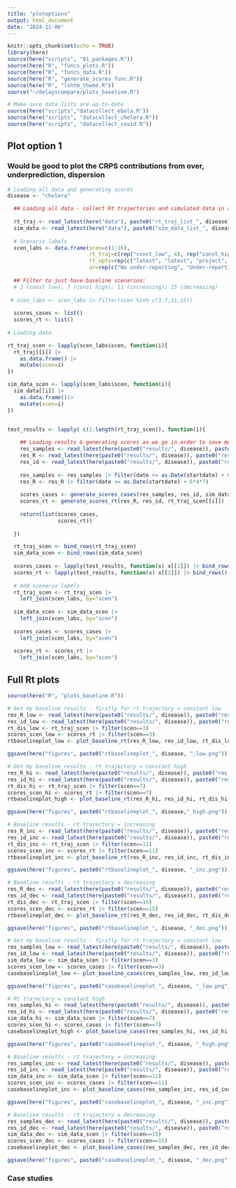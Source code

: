 ```yaml
---
title: "plotoptions"
output: html_document
date: "2024-11-06"
---
```


```r
knitr::opts_chunk$set(echo = TRUE)
library(here)
source(here("scripts", "01_packages.R"))
source(here("R", "funcs_plots.R"))
source(here("R", "funcs_data.R"))
source(here("R", "generate_scores_func.R"))
source(here("R", "lshtm_theme.R"))
source("~/delayscompare/plots_baseline.R")

# Make sure data lists are up-to-date
source(here("scripts","datacollect_ebola.R"))
source(here("scripts", "datacollect_cholera.R"))
source(here("scripts", "datacollect_covid.R"))
```

## Plot option 1
### Would be good to plot the CRPS contributions from over, underprediction, dispersion

```r
# Loading all data and generating scores
disease <- "cholera"

  ## Loading all data - collect Rt trajectories and simulated data in a list ##
  
  rt_traj <- read_latest(here("data"), paste0("rt_traj_list_", disease))
  sim_data <- read_latest(here("data"), paste0("sim_data_list_", disease))
  
  # Scenario labels
  scen_labs <- data.frame(scen=c(1:16),
                          rt_traj=c(rep("const_low", 4), rep("const_high", 4), rep("inc", 4), rep("dec", 4)),
                          rt_opts=rep(c("latest", "latest", "project", "project"), 4),
                          ur=rep(c("No under-reporting", "Under-reporting", "No under-reporting", "Under-reporting"), 4))
  
  ## Filter to just have baseline scenarios: 
  # 3 (const low); 7 (const high); 11 (increasing); 15 (decreasing)
  
 # scen_labs <- scen_labs |> filter(scen %in% c(3,7,11,15))
  
  scores_cases <- list()
  scores_rt <- list()
  
# Loading data

rt_traj_scen <- lapply(scen_labs$scen, function(i){
  rt_traj[[i]] |> 
    as.data.frame() |> 
    mutate(scen=i)
})

sim_data_scen <- lapply(scen_labs$scen, function(i){
  sim_data[[i]] |> 
    as.data.frame()|> 
    mutate(scen=i)
})


test_results <- lapply( c(1:length(rt_traj_scen)), function(i){
    
    ## Loading results & generating scores as we go in order to save memory ##
    res_samples <- read_latest(here(paste0("results/", disease)), paste0("res_", disease, "scen", i, "_all_samples"))
    res_R <- read_latest(here(paste0("results/", disease)), paste0("res_", disease, "scen", i, "_all_R"))
    res_id <- read_latest(here(paste0("results/", disease)), paste0("res_", disease, "scen", i, "_all_id")) 
    
    res_samples <- res_samples |> filter(date <= as.Date(startdate) + 6*4*7)
    res_R <- res_R |> filter(date <= as.Date(startdate) + 6*4*7)
    
    scores_cases <- generate_scores_cases(res_samples, res_id, sim_data_scen[[i]]) |> mutate(scen=unique(rt_traj_scen[[i]]$scen))
    scores_rt <- generate_scores_rt(res_R, res_id, rt_traj_scen[[i]]) |> mutate(scen=unique(rt_traj_scen[[i]]$scen))
    
    return(list(scores_cases,
                scores_rt))
    
  })

  rt_traj_scen <- bind_rows(rt_traj_scen)
  sim_data_scen <- bind_rows(sim_data_scen)
  
  scores_cases <- lapply(test_results, function(x) x[[1]]) |> bind_rows()
  scores_rt <- lapply(test_results, function(x) x[[2]]) |> bind_rows()
  
  # Add scenario labels
  rt_traj_scen <- rt_traj_scen |> 
    left_join(scen_labs, by="scen")
  
  sim_data_scen <- sim_data_scen |>
    left_join(scen_labs, by="scen")
  
  scores_cases <- scores_cases |>
    left_join(scen_labs, by="scen")
  
  scores_rt <- scores_rt |>
    left_join(scen_labs, by="scen")
```


## Full Rt plots

```r

source(here("R", "plots_baseline.R"))

# Get my baseline results - firstly for rt trajectory = constant low
res_R_low <- read_latest(here(paste0("results/", disease)), paste0("res_", disease, "scen", 3, "_all_R"))
res_id_low <- read_latest(here(paste0("results/", disease)), paste0("res_", disease, "scen", 3, "_all_id")) 
rt_dis_low <- rt_traj_scen |> filter(scen==3)
scores_scen_low <- scores_rt |> filter(scen==3)
rtbaselineplot_low <- plot_baseline_rt(res_R_low, res_id_low, rt_dis_low, scores_scen_low, 4)

ggsave(here("figures", paste0("rtbaselineplot_", disease, "_low.png")), rtbaselineplot_low, width=13.5, height=8.5)

# Get my baseline results - rt trajectory = constant high
res_R_hi <- read_latest(here(paste0("results/", disease)), paste0("res_", disease, "scen", 7, "_all_R"))
res_id_hi <- read_latest(here(paste0("results/", disease)), paste0("res_", disease, "scen", 7, "_all_id"))
rt_dis_hi <- rt_traj_scen |> filter(scen==7)
scores_scen_hi <- scores_rt |> filter(scen==7)
rtbaselineplot_high <- plot_baseline_rt(res_R_hi, res_id_hi, rt_dis_hi, scores_scen_hi, 4)

ggsave(here("figures", paste0("rtbaselineplot_", disease,"_high.png")), rtbaselineplot_high, width=13.5, height=8.5)

# Baseline results - rt trajectory = increasing
res_R_inc <- read_latest(here(paste0("results/", disease)), paste0("res_", disease, "scen", 11, "_all_R"))
res_id_inc <- read_latest(here(paste0("results/", disease)), paste0("res_", disease, "scen", 11, "_all_id"))
rt_dis_inc <- rt_traj_scen |> filter(scen==11)
scores_scen_inc <- scores_rt |> filter(scen==11)
rtbaselineplot_inc <- plot_baseline_rt(res_R_inc, res_id_inc, rt_dis_inc, scores_scen_inc, 4)

ggsave(here("figures", paste0("rtbaselineplot_", disease, "_inc.png")), rtbaselineplot_inc, width=13.5, height=8.5)

# Baseline results - rt trajectory = decreasing
res_R_dec <- read_latest(here(paste0("results/", disease)), paste0("res_", disease, "scen", 15, "_all_R"))
res_id_dec <- read_latest(here(paste0("results/", disease)), paste0("res_", disease, "scen", 15, "_all_id"))
rt_dis_dec <- rt_traj_scen |> filter(scen==15)
scores_scen_dec <- scores_rt |> filter(scen==15)
rtbaselineplot_dec <- plot_baseline_rt(res_R_dec, res_id_dec, rt_dis_dec, scores_scen_dec, 4)

ggsave(here("figures", paste0("rtbaselineplot_", disease, "_dec.png")), rtbaselineplot_dec, width=13.5, height=8.5)


```


```r

# Get my baseline results - firstly for rt trajectory = constant low
res_samples_low <- read_latest(here(paste0("results/", disease)), paste0("res_", disease, "scen", 3, "_all_samples"))
res_id_low <- read_latest(here(paste0("results/", disease)), paste0("res_", disease, "scen", 3, "_all_id")) 
sim_data_low <- sim_data_scen |> filter(scen==3)
scores_scen_low <- scores_cases |> filter(scen==3)
casebaselineplot_low <- plot_baseline_cases(res_samples_low, res_id_low, sim_data_low, scores_scen_low, 4)

ggsave(here("figures", paste0("casebaselineplot_", disease, "_low.png")), casebaselineplot_low, width=13.5, height=8.5)

# Rt trajectory = constant high
res_samples_hi <- read_latest(here(paste0("results/", disease)), paste0("res_", disease, "scen", 7, "_all_samples"))
res_id_hi <- read_latest(here(paste0("results/", disease)), paste0("res_", disease, "scen", 7, "_all_id"))
sim_data_hi <- sim_data_scen |> filter(scen==7)
scores_scen_hi <- scores_cases |> filter(scen==7)
casebaselineplot_high <- plot_baseline_cases(res_samples_hi, res_id_hi, sim_data_hi, scores_scen_hi, 4)

ggsave(here("figures", paste0("casebaselineplot_", disease, "_high.png")), casebaselineplot_high, width=13.5, height=8.5)

# Baseline results - rt trajectory = increasing
res_samples_inc <- read_latest(here(paste0("results/", disease)), paste0("res_", disease, "scen", 11, "_all_samples"))
res_id_inc <- read_latest(here(paste0("results/", disease)), paste0("res_", disease, "scen", 11, "_all_id"))
sim_data_inc <- sim_data_scen |> filter(scen==11)
scores_scen_inc <- scores_cases |> filter(scen==11)
casebaselineplot_inc <- plot_baseline_cases(res_samples_inc, res_id_inc, sim_data_inc, scores_scen_inc, 4)

ggsave(here("figures", paste0("casebaselineplot_", disease, "_inc.png")), casebaselineplot_inc, width=13.5, height=8.5)

# Baseline results - rt trajectory = decreasing
res_samples_dec <- read_latest(here(paste0("results/", disease)), paste0("res_", disease, "scen", 15, "_all_samples"))
res_id_dec <- read_latest(here(paste0("results/", disease)), paste0("res_", disease, "scen", 15, "_all_id"))
sim_data_dec <- sim_data_scen |> filter(scen==15)
scores_scen_dec <- scores_cases |> filter(scen==15)
casebaselineplot_dec <- plot_baseline_cases(res_samples_dec, res_id_dec, sim_data_dec, scores_scen_dec, 4)

ggsave(here("figures", paste0("casebaselineplot_", disease, "_dec.png")), casebaselineplot_dec, width=13.5, height=8.5)

```

### Case studies ###

